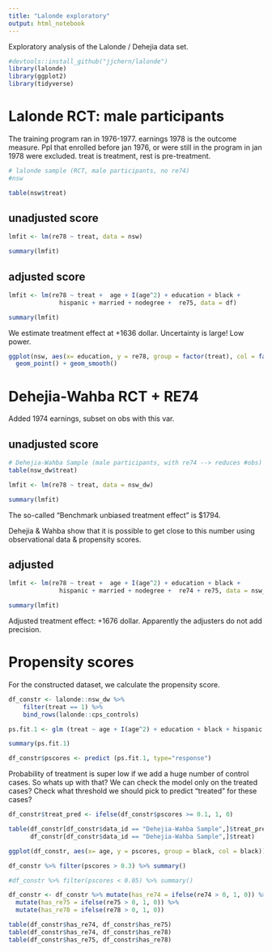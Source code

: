 ```yaml
---
title: "Lalonde exploratory"
output: html_notebook
---
```


Exploratory analysis of the Lalonde / Dehejia data set.

```r
#devtools::install_github("jjchern/lalonde")
library(lalonde)
library(ggplot2)
library(tidyverse)


```

# Lalonde RCT: male participants

The training program ran in 1976-1977. 
earnings 1978 is the outcome measure.
Ppl that enrolled before jan 1976, or were still in the program in jan 1978 were excluded.
treat is treatment, rest is pre-treatment.

```r
# lalonde sample (RCT, male participants, no re74)
#nsw

table(nsw$treat)
```
## unadjusted score

```r
lmfit <- lm(re78 ~ treat, data = nsw)

summary(lmfit)
```

## adjusted score

```r
lmfit <- lm(re78 ~ treat +  age + I(age^2) + education + black +
              hispanic + married + nodegree +  re75, data = df)

summary(lmfit)
```
We estimate treatment effect at +1636 dollar.
Uncertainty is large! Low power.

```r
ggplot(nsw, aes(x= education, y = re78, group = factor(treat), col = factor(treat))) +
  geom_point() + geom_smooth()
```

# Dehejia-Wahba RCT + RE74

Added 1974 earnings, subset on obs with this var.

## unadjusted score


```r
# Dehejia-Wahba Sample (male participants, with re74 --> reduces #obs)
table(nsw_dw$treat)
```

```r
lmfit <- lm(re78 ~ treat, data = nsw_dw)

summary(lmfit)
```
The so-called "Benchmark unbiased treatment effect" is $1794.

Dehejia & Wahba show that it is possible to get close to this number using observational data & propensity scores.

## adjusted

```r
lmfit <- lm(re78 ~ treat +  age + I(age^2) + education + black +
              hispanic + married + nodegree +  re74 + re75, data = nsw_dw)

summary(lmfit)
```

Adjusted treatment effect: +1676 dollar.
Apparently the adjusters do not add precision.

# Propensity scores

For the constructed dataset, we calculate the propensity score.

```r
df_constr <- lalonde::nsw_dw %>% 
    filter(treat == 1) %>% 
    bind_rows(lalonde::cps_controls)
```

```r
ps.fit.1 <- glm (treat ~ age + I(age^2) + education + black + hispanic + married + nodegree, data=df_constr, family=binomial(link="logit"))

summary(ps.fit.1)
```
```r
df_constr$pscores <- predict (ps.fit.1, type="response")
```

Probability of treatment is super low if we add a huge number of control cases.
So whats up with that?
We can check the model only on the treated cases?
Check what threshold we should pick to predict "treated" for these cases?


```r
df_constr$treat_pred <- ifelse(df_constr$pscores >= 0.1, 1, 0)

table(df_constr[df_constr$data_id == "Dehejia-Wahba Sample",]$treat_pred, 
      df_constr[df_constr$data_id == "Dehejia-Wahba Sample",]$treat)
```



```r
ggplot(df_constr, aes(x= age, y = pscores, group = black, col = black)) + geom_point() + geom_smooth()
```

```r
df_constr %>% filter(pscores > 0.3) %>% summary()

#df_constr %>% filter(pscores < 0.05) %>% summary()
```

```r
df_constr <- df_constr %>% mutate(has_re74 = ifelse(re74 > 0, 1, 0)) %>%
  mutate(has_re75 = ifelse(re75 > 0, 1, 0)) %>% 
  mutate(has_re78 = ifelse(re78 > 0, 1, 0))

```

```r
table(df_constr$has_re74, df_constr$has_re75)
table(df_constr$has_re74, df_constr$has_re78)
table(df_constr$has_re75, df_constr$has_re78)
```


